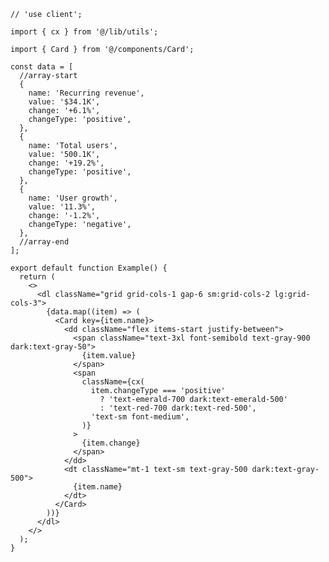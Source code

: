 ````tsx
// 'use client';

import { cx } from '@/lib/utils';

import { Card } from '@/components/Card';

const data = [
  //array-start
  {
    name: 'Recurring revenue',
    value: '$34.1K',
    change: '+6.1%',
    changeType: 'positive',
  },
  {
    name: 'Total users',
    value: '500.1K',
    change: '+19.2%',
    changeType: 'positive',
  },
  {
    name: 'User growth',
    value: '11.3%',
    change: '-1.2%',
    changeType: 'negative',
  },
  //array-end
];

export default function Example() {
  return (
    <>
      <dl className="grid grid-cols-1 gap-6 sm:grid-cols-2 lg:grid-cols-3">
        {data.map((item) => (
          <Card key={item.name}>
            <dd className="flex items-start justify-between">
              <span className="text-3xl font-semibold text-gray-900 dark:text-gray-50">
                {item.value}
              </span>
              <span
                className={cx(
                  item.changeType === 'positive'
                    ? 'text-emerald-700 dark:text-emerald-500'
                    : 'text-red-700 dark:text-red-500',
                  'text-sm font-medium',
                )}
              >
                {item.change}
              </span>
            </dd>
            <dt className="mt-1 text-sm text-gray-500 dark:text-gray-500">
              {item.name}
            </dt>
          </Card>
        ))}
      </dl>
    </>
  );
}

````